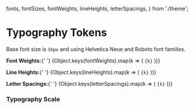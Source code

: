   fonts,
  fontSizes,
  fontWeights,
  lineHeights,
  letterSpacings,
} from './theme';

<Meta title="Foundations/Typography Tokens" />

# Typography Tokens

<Subtitle>
  Base font size is <code>16px</code> and using Helvetica Neue and Roboto font
  families.
</Subtitle>
<p>
  <b>Font Weights:</b>{' '}
  <span>
    {Object.keys(fontWeights).map(k => (
      <code>{k}</code>
    ))}
  </span>
</p>
<p>
  <b>Line Heights:</b>{' '}
  <span>
    {Object.keys(lineHeights).map(k => (
      <code>{k}</code>
    ))}
  </span>
</p>
<p style={{marginBottom: '4rem'}}>
  <b>Letter Spacings:</b>{' '}
  <span>
    {Object.keys(letterSpacings).map(k => (
      <code>{k}</code>
    ))}
  </span>
</p>

### Typography Scale

<Typeset
  fontSizes={fontSizes}
  fontFamily={fonts.body}
  fontWeight={fontWeights.bold}
/>
